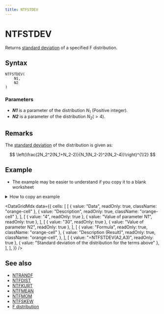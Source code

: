 ```yaml
---
title: NTFSTDEV
---
```



# NTFSTDEV

Returns [standard deviation](https://www.ntrand.com/glossary/#local_standard_deviation) of a specified F distribution.

## Syntax

```excel
NTFSTDEV(
    N1,
    N2
)
```

### Parameters

- **_N1_** is a parameter of the distribution $N_1$ (Positive integer).
- **_N2_** is a parameter of the distribution $N_2(>4)$.

## Remarks

The [standard deviation](https://www.ntrand.com/glossary/#local_standard_deviation) of the distribution is given as:

$$
\left(\frac{2N_2^2(N_1+N_2-2)}{N_1(N_2-2)^2(N_2-4)}\right)^{1/2}
$$

## Example

- The example may be easier to understand if you copy it to a blank worksheet

<details>
  <summary>How to copy an example</summary>

1.  Create a blank workbook or worksheet.
2.  Select the example in the Help topic.

    **Note**  Do not select the row or column headers.

    ![Selecting an example from Help](./../../assets/functions/HowToCopy.png)

    Selecting an example from Help

3.  Press CTRL+C.
4.  In the worksheet, select cell A1, and press CTRL+V.
5.  To switch between viewing the results and viewing the formulas that return the results, press CTRL+` (grave accent), or on the **Tools** menu, point to **Formula Auditing**, and then click **Formula Auditing Mode**.

</details>

<DataGridMdx
  data={{
    cells: [
      [
        { value: "Data", readOnly: true, className: "orange-cell" },
        { value: "Description", readOnly: true, className: "orange-cell" },
      ],
      [
        { value: "4", readOnly: true },
        { value: "Value of parameter N1", readOnly: true },
      ],
      [
        { value: "30", readOnly: true },
        { value: "Value of parameter N2", readOnly: true },
      ],
      [
        { value: "Formula", readOnly: true, className: "orange-cell" },
        {
          value: "Description (Result)",
          readOnly: true,
          className: "orange-cell",
        },
      ],
      [
        { value: "=NTFSTDEV(A2,A3)", readOnly: true },
        { value: "Standard deviation of the distribution for the terms above" },
      ],
    ],
  }}
/>

## See also

- [NTRANDF](https://www.ntrand.com/ntrandf/)
- [NTFDIST](https://www.ntrand.com/ntfdist/)
- [NTFKURT](https://www.ntrand.com/ntfkurt/)
- [NTFMEAN](https://www.ntrand.com/ntfmean/)
- [NTFMOM](https://www.ntrand.com/ntfmom/)
- [NTFSKEW](https://www.ntrand.com/ntfskew/)
- [F distribution](https://www.ntrand.com/f-distribution/)
